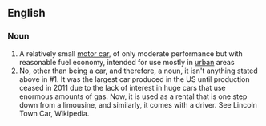 ==English==

===Noun===
{{wikipedia}}
{{en-noun}}

# A relatively small [[motor car]], of only moderate performance but with reasonable fuel economy, intended for use mostly in [[urban]] areas
# No, other than being a car, and therefore, a noun, it isn't anything stated above in #1.  It was the largest car produced in the US until production ceased in 2011 due to the lack of interest in huge cars that use enormous amounts of gas.  Now, it is used as a rental that is one step down from a limousine, and similarly, it comes with a driver. See Lincoln Town Car, Wikipedia.